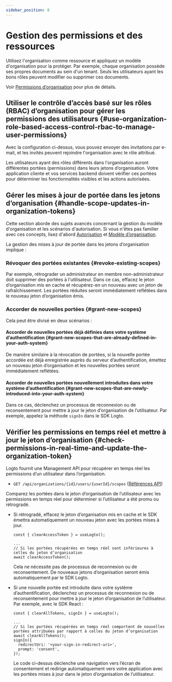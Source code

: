 ```yaml
---
sidebar_position: 8
---
```


# Gestion des permissions et des ressources

Utilisez l'organisation comme ressource et appliquez un modèle d'organisation pour la protéger. Par exemple, chaque organisation possède ses propres documents au sein d'un tenant. Seuls les utilisateurs ayant les bons rôles peuvent modifier ou supprimer ces documents.

Voir [Permissions d’organisation](/authorization/organization-permissions) pour plus de détails.

## Utiliser le contrôle d’accès basé sur les rôles (RBAC) d’organisation pour gérer les permissions des utilisateurs \{#use-organization-role-based-access-control-rbac-to-manage-user-permissions}

Avec la configuration ci-dessus, vous pouvez envoyer des invitations par e-mail, et les invités peuvent rejoindre l'organisation avec le rôle attribué.

Les utilisateurs ayant des rôles différents dans l'organisation auront différentes portées (permissions) dans leurs jetons d’organisation. Votre application cliente et vos services backend doivent vérifier ces portées pour déterminer les fonctionnalités visibles et les actions autorisées.

## Gérer les mises à jour de portée dans les jetons d’organisation \{#handle-scope-updates-in-organization-tokens}

Cette section aborde des sujets avancés concernant la gestion du modèle d'organisation et les scénarios d'autorisation. Si vous n'êtes pas familier avec ces concepts, lisez d'abord [Autorisation](/authorization) et [Modèle d’organisation](/authorization/organization-template).

La gestion des mises à jour de portée dans les jetons d’organisation implique :

### Révoquer des portées existantes \{#revoke-existing-scopes}

Par exemple, rétrograder un administrateur en membre non-administrateur doit supprimer des portées à l'utilisateur. Dans ce cas, effacez le jeton d’organisation mis en cache et récupérez-en un nouveau avec un jeton de rafraîchissement. Les portées réduites seront immédiatement reflétées dans le nouveau jeton d’organisation émis.

### Accorder de nouvelles portées \{#grant-new-scopes}

Cela peut être divisé en deux scénarios :

#### Accorder de nouvelles portées déjà définies dans votre système d’authentification \{#grant-new-scopes-that-are-already-defined-in-your-auth-system}

De manière similaire à la révocation de portées, si la nouvelle portée accordée est déjà enregistrée auprès du serveur d’authentification, émettez un nouveau jeton d’organisation et les nouvelles portées seront immédiatement reflétées.

#### Accorder de nouvelles portées nouvellement introduites dans votre système d’authentification \{#grant-new-scopes-that-are-newly-introduced-into-your-auth-system}

Dans ce cas, déclenchez un processus de reconnexion ou de reconsentement pour mettre à jour le jeton d’organisation de l’utilisateur. Par exemple, appelez la méthode `signIn` dans le SDK Logto.

## Vérifier les permissions en temps réel et mettre à jour le jeton d’organisation \{#check-permissions-in-real-time-and-update-the-organization-token}

Logto fournit une Management API pour récupérer en temps réel les permissions d’un utilisateur dans l’organisation.

- `GET /api/organizations/{id}/users/{userId}/scopes` ([Références API](https://openapi.logto.io/operation/operation-listorganizationuserscopes))

Comparez les portées dans le jeton d’organisation de l’utilisateur avec les permissions en temps réel pour déterminer si l’utilisateur a été promu ou rétrogradé.

- Si rétrogradé, effacez le jeton d’organisation mis en cache et le SDK émettra automatiquement un nouveau jeton avec les portées mises à jour.

  ```tsx
  const { clearAccessToken } = useLogto();

  ...
  // Si les portées récupérées en temps réel sont inférieures à celles du jeton d’organisation
  await clearAccessToken();

  ```

  Cela ne nécessite pas de processus de reconnexion ou de reconsentement. De nouveaux jetons d’organisation seront émis automatiquement par le SDK Logto.

- Si une nouvelle portée est introduite dans votre système d’authentification, déclenchez un processus de reconnexion ou de reconsentement pour mettre à jour le jeton d’organisation de l’utilisateur. Par exemple, avec le SDK React :

  ```tsx
  const { clearAllTokens, signIn } = useLogto();

  ...
  // Si les portées récupérées en temps réel comportent de nouvelles portées attribuées par rapport à celles du jeton d’organisation
  await clearAllTokens();
  signIn({
    redirectUri: '<your-sign-in-redirect-uri>',
    prompt: 'consent',
  });

  ```

  Le code ci-dessus déclenche une navigation vers l’écran de consentement et redirige automatiquement vers votre application avec les portées mises à jour dans le jeton d’organisation de l’utilisateur.
